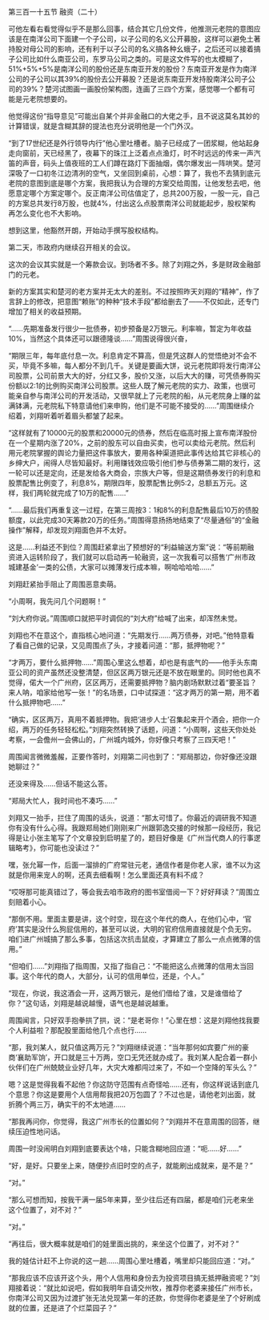 

第三百一十五节 融资（二十）

可他左看右看觉得似乎不是那么回事，结合其它几份文件，他推测元老院的意图应该是在南洋公司下面建一个子公司，以子公司的名义公开募股，这样可以避免土著持股对母公司的影响，还有利于以子公司的名义搞各种幺蛾子，之后还可以接着搞子公司比如什么南亚公司，东罗马公司之类的。可是这文件写的也太模糊了，51%+5%+5%是南洋公司的股份还是东南亚开发的股份？东南亚开发是作为南洋公司的子公司以其39%的股份去公开募股？还是说东南亚开发持股南洋公司子公司的39%？楚河试图画一画股份架构图，连画了三四个方案，感觉哪一个都有可能是元老院想要的。

他觉得这份“指导意见”可能出自某个并非金融口的大佬之手，且不说这莫名其妙的计算错误，就是含糊其辞的提法也充分说明他是一个门外汉。

“到了17世纪还是外行领导内行”他心里吐槽者。脑子已经成了一团浆糊，他站起身走向窗前，天已经黑了，夜幕下的珠江上泛着点点渔灯，时不时远远的传来一声汽笛的声音，码头上值夜班的工人们蹲在路灯下面抽烟，偶尔爆发出一阵哄笑。楚河深吸了一口初冬江边清冽的空气，又坐回到桌前，心想：算了，我也不去猜到底元老院的意图到底是哪个方案，我把我认为合理的方案交给周围，让他发愁去吧，他愿意定哪个方案定哪个。反正南洋公司估值定了，总共200万股，一股一元，自己的方案总共发行8万股，也就4%，付出这么点股票南洋公司就能起步，股权架构再怎么变化也不大影响。

想到这里，他豁然开朗，开始动手撰写股权结构。

第二天，市政府内继续召开相关的会议。

这次的会议其实就是一个筹款会议。到场者不多。除了刘翔之外，多是财政金融部门的元老。

新的方案其实和楚河的老方案并无太大的差别。不过按照昨天刘翔的“精神”，作了言辞上的修改，把意图“赖账”的种种“技术手段”都给删去了――不仅如此，还专门增加了相关的收益预期。

“……先期准备发行很少一批债券，初步预备是2万银元。利率嘛，暂定为年收益10%，当然这个具体还可以跟德隆谈……”周围说得很兴奋，

“期限三年，每年底付息一次。利息肯定不算高，但是凭这群人的觉悟绝对不会不买，毕竟不多嘛，每人都分不到几千。关键是要画大饼，说元老院即将发行南洋公司股票，公司前景大大的好，分红又多，股价又涨，以后大大的赚，可凭债券购买份额以2:1的比例购买南洋公司股票。这些人既了解元老院的实力、政策，也很可能亲自参与南洋公司的开发活动，又很早就上了元老院的船，从元老院身上赚的盆满钵满，元老院私下特意请他们来申购，他们是不可能不接受的……”周围继续介绍着，刘翔听着听着眉头都皱了起来。

“这样就有了10000元的股票和20000元的债券，然后在临高时报上宣布南洋股份在一个星期内涨了20%，之前的股东可以自由买卖，也可以卖给元老院。然后利用元老院掌握的舆论力量把这件事放大，要用各种渠道把此事传达给其它非核心的乡绅大户，闹得人尽皆知最好。利用赚钱效应吸引他们参与债券第二期的发行，这一轮可以还是定向，还是发给各大商会，宗族大户等，但是这期债券发行的利息和股票配售比例变了，利息8%，期限四年，股票配售比例5:2，总额五万元。这样，我们两轮就完成了10万的配售……”

“……最后我们再重复这一过程，在第三周按3：1和8%的利息配售最后10万的债股额度，以此完成30天筹款20万的任务。”周围得意扬扬地结束了“尽量通俗”的“金融操作”解释，却发现刘翔面色并不太好。

这是……利益还不到位？周围赶紧拿出了预想好的“利益输送方案”说：“等前期融资进入运转阶段了，我们就可以启动再一轮融资，这一次我看可以搭售‘广州市政城建基金’一类的公债，大家可以摊薄发行成本嘛，啊哈哈哈哈……”

刘翔赶紧抬手阻止了周围恶意卖萌。

“小周啊，我先问几个问题啊！”

“刘大府你说。”周围顺口就把平时调侃的“刘大府”给喊了出来，却浑然未觉。

刘翔也不在意这个，直指核心地问道：“先期发行……两万债券，对吧。”他特意看了看自己做的记录，又见周围点了头，才接着问道：“那，抵押物呢？”

“才两万，要什么抵押物……”周围心里这么想着，却也是有底气的——他手头东南亚公司的资产虽然还没整清楚，但区区两万银元还是不放在眼里的。同时他也真不觉得，偌大一个广州府，区区两万，还需要抵押物？脑内剧场默默过着“要圣旨？来人呐，咱家给他写一张！”的名场景，口中试探道：“这才两万的第一期，用不着什么抵押物吧……”

“确实，区区两万，真用不着抵押物。我把‘进步人士’召集起来开个酒会，把你一介绍，两万的任务轻轻松松。”刘翔突然转换了话题，问道：“小周啊，这些天你处处考察，一会儋州一会佛山的，广州城内城外，你好像只考察了三四天吧！”

周围闻言微微羞赧，正要作答时，刘翔第二问也到了：“郑局那边，你好像还没跟她聊过？”

还没来得及……但话不能这么答。

“郑局大忙人，我时间也不凑巧……”

刘翔又一抬手，拦住了周围的话头，说道：“那太可惜了。你最近的调研我不知道你有没有什么心得。我跟郑局她们刚刚来广州跟郭逸交接的时候那一段经历，我记得是让小张主笔写了个文章投到启明星了的，题目好像是《广州当代商人的行事逻辑略考》，你可能也没读过？”

嘿，张允幂一作，后面一溜排的广府常驻元老，通信作者是你老人家，谁不以为这就是你用来宠人的啊，还真去细看啊！怎么里面还真有料不成？

“哎呀那可能真错过了，等会我去咱市政府的图书室借阅一下？好好拜读？”周围立刻赔着小心。

“那倒不用。里面主要是讲，这个时空，现在这个年代的商人，在他们心中，‘官府’其实是没什么狗屁信用的，甚至可以说，大明的官府信用直接就是个负无穷。咱们进广州城搞了那么多事，包括这次抗击鼠疫，才算建立了那么一点点微薄的信用。”

“但咱们……”刘翔指了指周围，又指了指自己：“不能把这么点微薄的信用太当回事。这个年代的商人，大部分，认可的信用单位，还是，个人。”

“现在，你说，我这酒会一开，这两万银元，是他们借给了谁，又是谁借给了你？”这句话，刘翔是越说越慢，语气也是越说越重。

周围闻言，只好双手抱拳拱了拱，说：“是老哥你！”心里在想：这是刘翔他找我要个人利益啦？那配股里面给他几个点也行……

“那，我刘某人，就只值这两万元？”刘翔继续说道：“当年那何如宾要广州的豪商‘襄助军饷’，开口就是三十万两，空口无凭还就办成了。我刘某人配合着一群小伙伴们在广州兢兢业业好几年，大灾大难都闯过来了，不如一个空降的军头么？”

嗯？这是觉得我看不起他？你这防守范围有点奇怪哈……还有，你这样说话到底几个意思？你这是要用个人信用帮我把20万包圆了？不过也是，请他老刘出面，就折腾个两三万，确实干的不太地道……

“那我再问你，你觉得，我这广州市长的位置如何？”刘翔并不在意周围的回答，继续压迫性地问话。

周围一时没闹明白刘翔到底要表达个啥，只能含糊地回应道：“呃……好……”

“好，是好。只要坐上来，随便抄点旧时空的点子，就能刷出成就来，是不是？”

“对。”

“那么可想而知，按我干满一届5年来算，至少往后还有四届，都是咱们元老来坐这个位置了，对不对？”

“对。”

“再往后，很大概率就是咱们的娃里面出挑的，来坐这个位置了，对不对？”

我的娃估计赶不上你说的这一趟……周围心里吐槽着，嘴里却只能回应道：“对。”

“那我应该不应该开这个头，用个人信用和身份去为投资项目搞无抵押融资呢？”刘翔接着说：“就比如说吧，假如我明年自请交州牧，推荐你老婆来接任广州市长，你南洋公司又因为过渡扩张无法兑现第一年的还款，你觉得你老婆是坐了个好刷成就的位置，还是进了个烂菜园子？”

